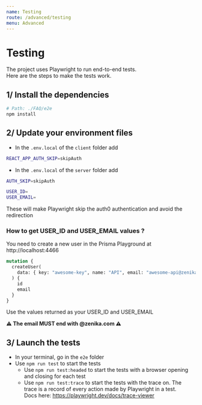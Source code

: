 ```yaml
---
name: Testing
route: /advanced/testing
menu: Advanced
---
```


# Testing

The project uses Playwright to run end-to-end tests.  
Here are the steps to make the tests work.

## 1/ Install the dependencies

```bash
# Path: ./FAQ/e2e
npm install
```

## 2/ Update your environment files

- In the `.env.local` of the `client` folder add

```bash
REACT_APP_AUTH_SKIP=skipAuth
```

- In the `.env.local` of the `server` folder add

```bash
AUTH_SKIP=skipAuth

USER_ID=
USER_EMAIL=
```

These will make Playwright skip the auth0 authentication and avoid the redirection

### How to get USER_ID and USER_EMAIL values ?

You need to create a new user in the Prisma Playground at http://localhost:4466

```graphql
mutation {
  createUser(
    data: { key: "awesome-key", name: "API", email: "awesome-api@zenika.com" }
  ) {
    id
    email
  }
}
```

Use the values returned as your USER_ID and USER_EMAIL

**⚠️ The email MUST end with @zenika.com ⚠️**

## 3/ Launch the tests

- In your terminal, go in the `e2e` folder
- Use `npm run test` to start the tests
  - Use `npm run test:headed` to start the tests with a browser opening and closing for each test
  - Use `npm run test:trace` to start the tests with the trace on. The trace is a record of every action made by Playwright in a test.  
    Docs here: https://playwright.dev/docs/trace-viewer
